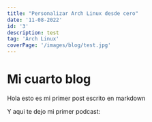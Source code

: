 ```yaml
---
title: "Personalizar Arch Linux desde cero"
date: '11-08-2022'
id: '3'
description: test
tag: 'Arch Linux'
coverPage: '/images/blog/test.jpg'
---
```


# Mi cuarto blog

Hola esto es mi primer post escrito en markdown

Y aqui te dejo mi primer podcast:

<Podcast episode="7qOQJLZ6IqFdRzUt8pOSCf" />